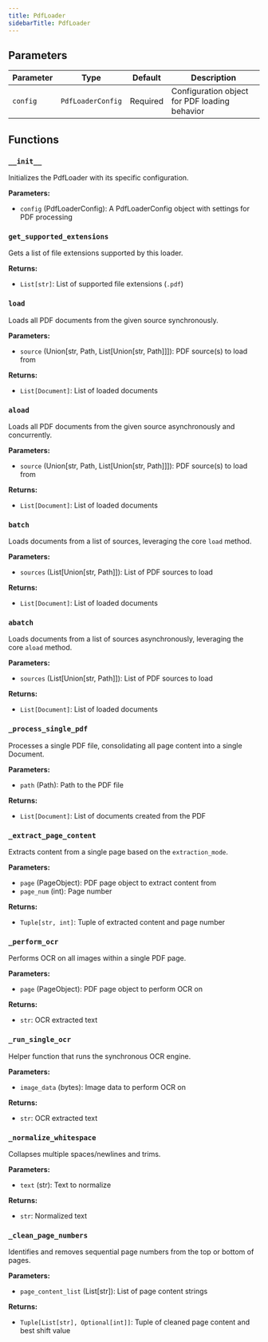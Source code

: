 ```yaml
---
title: PdfLoader
sidebarTitle: PdfLoader
---
```


## Parameters

| Parameter                          | Type                                                  | Default    | Description                                                                                                                                                                                                                      |
| ---------------------------------- | ----------------------------------------------------- | ---------- | -------------------------------------------------------------------------------------------------------------------------------------------------------------------------------------------------------------------------------- |
| `config`                           | `PdfLoaderConfig`                                     | Required   | Configuration object for PDF loading behavior                                                                                                                                                                                    |

## Functions

### `__init__`

Initializes the PdfLoader with its specific configuration.

**Parameters:**

- `config` (PdfLoaderConfig): A PdfLoaderConfig object with settings for PDF processing

### `get_supported_extensions`

Gets a list of file extensions supported by this loader.

**Returns:**

- `List[str]`: List of supported file extensions (`.pdf`)

### `load`

Loads all PDF documents from the given source synchronously.

**Parameters:**

- `source` (Union[str, Path, List[Union[str, Path]]]): PDF source(s) to load from

**Returns:**

- `List[Document]`: List of loaded documents

### `aload`

Loads all PDF documents from the given source asynchronously and concurrently.

**Parameters:**

- `source` (Union[str, Path, List[Union[str, Path]]]): PDF source(s) to load from

**Returns:**

- `List[Document]`: List of loaded documents

### `batch`

Loads documents from a list of sources, leveraging the core `load` method.

**Parameters:**

- `sources` (List[Union[str, Path]]): List of PDF sources to load

**Returns:**

- `List[Document]`: List of loaded documents

### `abatch`

Loads documents from a list of sources asynchronously, leveraging the core `aload` method.

**Parameters:**

- `sources` (List[Union[str, Path]]): List of PDF sources to load

**Returns:**

- `List[Document]`: List of loaded documents

### `_process_single_pdf`

Processes a single PDF file, consolidating all page content into a single Document.

**Parameters:**

- `path` (Path): Path to the PDF file

**Returns:**

- `List[Document]`: List of documents created from the PDF

### `_extract_page_content`

Extracts content from a single page based on the `extraction_mode`.

**Parameters:**

- `page` (PageObject): PDF page object to extract content from
- `page_num` (int): Page number

**Returns:**

- `Tuple[str, int]`: Tuple of extracted content and page number

### `_perform_ocr`

Performs OCR on all images within a single PDF page.

**Parameters:**

- `page` (PageObject): PDF page object to perform OCR on

**Returns:**

- `str`: OCR extracted text

### `_run_single_ocr`

Helper function that runs the synchronous OCR engine.

**Parameters:**

- `image_data` (bytes): Image data to perform OCR on

**Returns:**

- `str`: OCR extracted text

### `_normalize_whitespace`

Collapses multiple spaces/newlines and trims.

**Parameters:**

- `text` (str): Text to normalize

**Returns:**

- `str`: Normalized text

### `_clean_page_numbers`

Identifies and removes sequential page numbers from the top or bottom of pages.

**Parameters:**

- `page_content_list` (List[str]): List of page content strings

**Returns:**

- `Tuple[List[str], Optional[int]]`: Tuple of cleaned page content and best shift value
